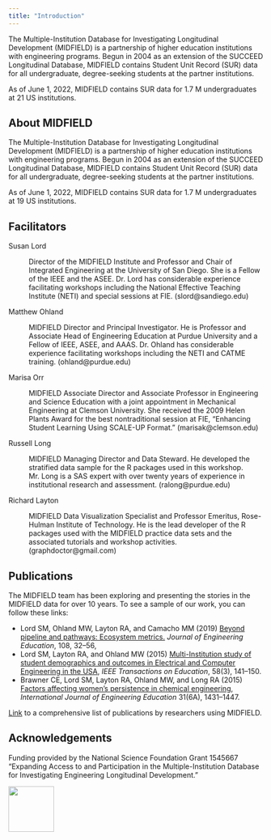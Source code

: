 ```yaml
---
title: "Introduction"
---
```


The Multiple-Institution Database for Investigating Longitudinal Development (MIDFIELD) is a partnership of higher education institutions with engineering programs. Begun in 2004 as an extension of the SUCCEED Longitudinal Database, MIDFIELD contains Student Unit Record (SUR) data for all undergraduate, degree-seeking students at the partner institutions. 

As of June 1, 2022, MIDFIELD contains SUR data for 1.7 M undergraduates at 21 US institutions. 

## About MIDFIELD 

The Multiple-Institution Database for Investigating Longitudinal Development (MIDFIELD) is a partnership of higher education institutions with engineering programs. Begun in 2004 as an extension of the SUCCEED Longitudinal Database, MIDFIELD contains Student Unit Record (SUR) data for all undergraduate, degree-seeking students at the partner institutions. 

As of June 1, 2022, MIDFIELD contains SUR data for 1.7 M undergraduates at 19 US institutions. 





## Facilitators


Susan Lord 

: Director of the MIDFIELD Institute and Professor and Chair of Integrated Engineering at the University of San Diego.  She is a Fellow of the IEEE and the ASEE. Dr. Lord has considerable experience facilitating workshops including the National Effective Teaching Institute (NETI) and special sessions at FIE. (slord@sandiego.edu) 

Matthew Ohland 

: MIDFIELD Director and Principal Investigator. He is Professor and Associate Head of Engineering Education at Purdue University and a Fellow of IEEE, ASEE, and AAAS. Dr. Ohland has considerable experience facilitating workshops including the NETI and CATME training.   (ohland@purdue.edu)

Marisa Orr

: MIDFIELD Associate Director and Associate Professor in Engineering and Science Education with a joint appointment in Mechanical Engineering at Clemson University. She received the 2009 Helen Plants Award for the best nontraditional session at FIE, "Enhancing Student Learning Using SCALE-UP Format." (marisak@clemson.edu)

Russell Long 

: MIDFIELD Managing Director and Data Steward. He developed the stratified data sample for the R packages used in this workshop. Mr. Long is a SAS expert with over twenty years of experience in institutional research and assessment. (ralong@purdue.edu)

Richard Layton 

: MIDFIELD  Data Visualization Specialist and Professor Emeritus, Rose-Hulman Institute of Technology. He is the lead developer of the R packages used with the MIDFIELD practice data sets and the associated tutorials and workshop activities. (graphdoctor@gmail.com) 


## Publications

The MIDFIELD team has been exploring and presenting the stories in the MIDFIELD data for over 10 years. To see a sample of our work, you can follow these links: 

- Lord SM, Ohland MW, Layton RA, and Camacho MM (2019) [Beyond pipeline and pathways: Ecosystem metrics.](https://doi.org/10.1002/jee.20250) *Journal of Engineering Education*, 108, 32--56,  
- Lord SM, Layton RA, and Ohland MW (2015) [Multi-Institution study of student demographics and outcomes in Electrical and Computer Engineering in the USA](http://dx.doi.org/10.1109/TE.2014.2344622), *IEEE Transactions on Education*, 58(3), 141--150.   
- Brawner CE, Lord SM,  Layton RA, Ohland MW, and Long RA (2015) [Factors affecting women's persistence in chemical engineering](https://tinyurl.com/y6jq58xh), *International Journal of Engineering Education* 31(6A), 1431--1447.   


[Link](https://midfield.online/publications/) to a comprehensive list of publications by researchers using MIDFIELD. 


## Acknowledgements


Funding provided by the National Science Foundation Grant 1545667 "Expanding Access to and Participation in the Multiple-Institution Database for Investigating Engineering Longitudinal Development." 

![](figures/NSF_4-Color_bitmap_Logo.png){width=90}
